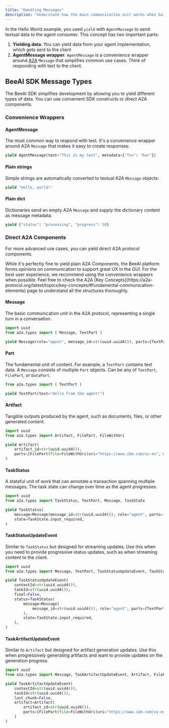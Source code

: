 ```yaml
---
title: "Handling Messages"
description: "Understand how the main communication unit works when building your own agent"
---
```


In the Hello World example, you used `yield` with `AgentMessage` to send textual data to the agent consumer. This concept has two important parts:

1. **Yielding data**: You can yield data from your agent implementation, which gets sent to the client
2. **AgentMessage wrapper**: `AgentMessage` is a convenience wrapper around [A2A](https://github.com/a2aproject/A2A) `Message` that simplifies common use cases. Think of responding with text to the client.


## BeeAI SDK Message Types

The BeeAI SDK simplifies development by allowing you to yield different types of data. You can use convenient SDK constructs or direct A2A components.

### Convenience Wrappers

#### AgentMessage
The most common way to respond with text. It's a convenience wrapper around A2A `Message` that makes it easy to create responses:

```python
yield AgentMessage(text="This is my text", metadata={"foo": "bar"})
```

#### Plain strings
Simple strings are automatically converted to textual A2A `Message` objects:

```python
yield "Hello, world!"
```

#### Plain dict
Dictionaries send an empty A2A `Message` and supply the dictionary content as message metadata:

```python
yield {"status": "processing", "progress": 50}
```

### Direct A2A Components

For more advanced use cases, you can yield direct A2A protocol components.

<Warning>
While it's perfectly fine to yield plain A2A Components, the BeeAI platform forms opinions on communication to support great UX in the GUI. For the best user experience, we recommend using the convenience wrappers when possible.
</Warning>

<Tip>
Feel free to check the A2A [Key Concepts](https://a2a-protocol.org/latest/topics/key-concepts/#fundamental-communication-elements) page to understand all the structures thoroughly.
</Tip>

#### Message
The basic communication unit in the A2A protocol, representing a single turn in a conversation.

```python
import uuid
from a2a.types import ( Message, TextPart )

yield Message(role="agent", message_id=str(uuid.uuid4()), parts=[TextPart(text="Hello from the agent!")])
```

#### Part
The fundamental unit of content. For example, a `TextPart` contains text data. A `Message` consists of multiple `Part` objects. Can be any of `TextPart`, `FilePart`, or `DataPart`.

```python
from a2a.types import ( TextPart )

yield TextPart(text="Hello from the agent!")
```

#### Artifact
Tangible outputs produced by the agent, such as documents, files, or other generated content.

```python
import uuid
from a2a.types import Artifact, FilePart, FileWithUri

yield Artifact(
    artifact_id=str(uuid.uuid4()),
    parts=[FilePart(file=FileWithUri(uri="https://www.ibm.com/us-en", mime_type="text/html", name="IBM Website"))],
)
```

#### TaskStatus
A stateful unit of work that can annotate a transaction spanning multiple messages. The task state can change over time as the agent progresses.

```python
import uuid
from a2a.types import TaskStatus, TextPart, Message, TaskState

yield TaskStatus(
    message=Message(message_id=str(uuid.uuid4()), role="agent", parts=[TextPart(text="Please provide some input.")]),
    state=TaskState.input_required,
)
```

#### TaskStatusUpdateEvent
Similar to `TaskStatus` but designed for streaming updates. Use this when you need to provide progressive status updates, such as when streaming content to the client.

```python
import uuid
from a2a.types import Message, TextPart, TaskStatusUpdateEvent, TaskState, TaskStatus

yield TaskStatusUpdateEvent(
    contextId=str(uuid.uuid4()),
    taskId=str(uuid.uuid4()),
    final=False,
    status=TaskStatus(
        message=Message(
            message_id=str(uuid.uuid4()), role="agent", parts=[TextPart(text="Please provide some input.")]
        ),
        state=TaskState.input_required,
    ),
)
```

#### TaskArtifactUpdateEvent
Similar to `Artifact` but designed for artifact generation updates. Use this when progressively generating artifacts and want to provide updates on the generation progress.

```python
import uuid
from a2a.types import Message, TaskArtifactUpdateEvent, Artifact, FilePart, FileWithUri

yield TaskArtifactUpdateEvent(
    contextId=str(uuid.uuid4()),
    taskId=str(uuid.uuid4()),
    last_chunk=False,
    artifact=Artifact(
        artifact_id=str(uuid.uuid4()),
        parts=[FilePart(file=FileWithUri(uri="https://www.ibm.com/us-en", mime_type="text/html", name="IBM Website"))],
    )
)
```